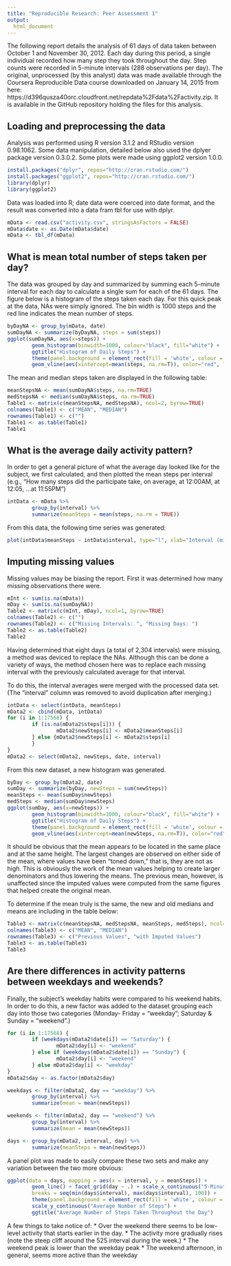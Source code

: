 ```yaml
---
title: "Reproducible Research: Peer Assessment 1"
output: 
  html_document
---
```

The following report details the analysis of 61 days of data taken between October 1 and November 30, 2012. Each day during this period, a single individual recorded how many step they took throughout the day. Step counts were recorded in 5-minute intervals (288 observations per day). The original, unprocessed (by this analyst) data was made available through the Coursera Reproducible Data course downloaded on January 14, 2015 from here: https://d396qusza40orc.cloudfront.net/repdata%2Fdata%2Factivity.zip. It is available in the GitHub repository holding the files for this analysis.

## Loading and preprocessing the data
Analysis was performed using R version 3.1.2 and RStudio version 0.98.1062. Some data manipulation, detailed below also used the dplyer package version 0.3.0.2. Some plots were made using ggplot2 version 1.0.0.

```r
install.packages("dplyr", repos="http://cran.rstudio.com/")
install.packages("ggplot2", repos="http://cran.rstudio.com/")
library(dplyr)
library(ggplot2)
```

Data was loaded into R; date data were coerced into date format, and the result was converted into a data fram tbl for use with dplyr.

```r
mData <- read.csv("activity.csv", stringsAsFactors = FALSE)
mData$date <- as.Date(mData$date)
mData <- tbl_df(mData)
```

## What is mean total number of steps taken per day?
The data was grouped by day and summarized by summing each 5-minute interval for each day to calculate a single sum for each of the 61 days. The figure below is a histogram of the steps taken each day. For this quick peak at the data, NAs were simply ignored. The bin width is 1000 steps and the red line indicates the mean number of steps.

```r
byDayNA <- group_by(mData, date)
sumDayNA <- summarize(byDayNA, steps = sum(steps))
ggplot(sumDayNA, aes(x=steps)) + 
        geom_histogram(binwidth=1000, colour="black", fill="white") + 
        ggtitle("Histogram of Daily Steps") +
        theme(panel.background = element_rect(fill = 'white', colour = 'red')) + 
        geom_vline(aes(xintercept=mean(steps, na.rm=T)), color="red", linetype="dashed", size=1)
```

The mean and median steps taken are displayed in the following table:

```r
meanStepsNA <- mean(sumDayNA$steps, na.rm=TRUE)
medStepsNA <- median(sumDayNA$steps, na.rm=TRUE)
Table1 <- matrix(c(meanStepsNA, medStepsNA), ncol=2, byrow=TRUE)
colnames(Table1) <- c("MEAN", "MEDIAN")
rownames(Table1) <- c("")
Table1 <- as.table(Table1)
Table1
```

## What is the average daily activity pattern?
In order to get a general picture of what the average day looked like for the subject, we first calculated, and then plotted the mean steps per interval (e.g., "How many steps did the participate take, on average, at 12:00AM, at 12:05, ...at 11:55PM")

```r
intData <- mData %>% 
        group_by(interval) %>% 
        summarize(meanSteps = mean(steps, na.rm = TRUE))
```


From this data, the following time series was generated:

```r
plot(intData$meanSteps ~ intData$interval, type="l", xlab="Interval (minutes since 12:00AM)", ylab="Mean Steps per Interval", main="Mean Steps Take per Interval Each Day")
```

## Imputing missing values
Missing values may be biasing the report. First it was determined how many missing observations there were.

```r
mInt <- sum(is.na(mData))
mDay <- sum(is.na(sumDayNA))
Table2 <- matrix(c(mInt, mDay), ncol=1, byrow=TRUE)
colnames(Table2) <- c("")
rownames(Table2) <- c("Missing Intervals: ", "Missing Days: ")
Table2 <- as.table(Table2)
Table2
```
Having determined that eight days (a total of 2,304 intervals) were missing, a method was deviced to replace the NAs. Although this can be done a variety of ways, the method chosen here was to replace each missing interval with the previously calculated average for that interval. 

To do this, the interval averages were merged with the processed data set. (The "interval" column was removed to avoid duplication after merging.)

```r
intData <- select(intData, meanSteps)
mData2 <- cbind(mData, intData)
for (i in 1:17568) {
        if (is.na(mData2$steps[i])) {
                mData2$newSteps[i] <- mData2$meanSteps[i]
        } else {mData2$newSteps[i] <- mData2$steps[i]
        }
}
mData2 <- select(mData2, newSteps, date, interval)
```

From this new dataset, a new histogram was generated.

```r
byDay <- group_by(mData2, date)
sumDay <- summarize(byDay, newSteps = sum(newSteps))
meanSteps <- mean(sumDay$newSteps)
medSteps <- median(sumDay$newSteps)
ggplot(sumDay, aes(x=newSteps)) + 
        geom_histogram(binwidth=1000, colour="black", fill="white") + 
        ggtitle("Histogram of Daily Steps") +
        theme(panel.background = element_rect(fill = 'white', colour = 'red')) +
        geom_vline(aes(xintercept=mean(newSteps, na.rm=T)), color="red", linetype="dashed", size=1)
```

It should be obvious that the mean appears to be located in the same place and at the same height. The largest changes are observed on either side of the mean, where values have been "toned down," that is, they are not as high. This is obviously the work of the mean values helping to create larger denominators and thus lowering the means. The previous mean, however, is unaffected since the imputed values were computed from the same figures that helped create the original mean.

To determine if the mean truly is the same, the new and old medians and means are including in the table below:

```r
Table3 <- matrix(c(meanStepsNA, medStepsNA, meanSteps, medSteps), ncol=2, byrow=TRUE)
colnames(Table3) <- c("MEAN", "MEDIAN")
rownames(Table3) <- c("Previous Values", "with Imputed Values")
Table3 <- as.table(Table3)
Table3
```

## Are there differences in activity patterns between weekdays and weekends?
Finally, the subject's weekday habits were compared to his weekend habits. In order to do this, a new factor was added to the dataset grouping each day into those two categories (Monday- Friday = "weekday"; Saturday & Sunday = "weekend".) 

```r
for (i in 1:17568) {
        if (weekdays(mData2$date[i]) == "Saturday") {
                mData2$day[i] <- "weekend"
        } else if (weekdays(mData2$date[i]) == "Sunday") {
                mData2$day[i] <- "weekend"
        } else mData2$day[i] <- "weekday"
}
mData2$day <- as.factor(mData2$day)

weekdays <- filter(mData2, day == "weekday") %>%
        group_by(interval) %>%
        summarize(mean = mean(newSteps))

weekends <- filter(mData2, day == "weekend") %>%
        group_by(interval) %>%
        summarize(mean = mean(newSteps))

days <- group_by(mData2, interval, day) %>% 
        summarize(meanSteps = mean(newSteps)) 
```

A panel plot was made to easily compare these two sets and make any variation between the two more obvious:

```r
ggplot(data = days, mapping = aes(x = interval, y = meanSteps)) + 
        geom_line() + facet_grid(day ~ .) + scale_x_continuous("5-Minute Intervals", 
        breaks = seq(min(days$interval), max(days$interval), 100)) +
        theme(panel.background = element_rect(fill = 'white', colour = 'red')) + 
        scale_y_continuous("Average Number of Steps") + 
        ggtitle("Average Number of Steps Taken Throughout the Day")
```

A few things to take notice of:
* Over the weekend there seems to be low-level activity that starts earlier in the day.
* The activity more gradually rises (note the steep cliff around the 525 interval during the week.)
* The weekend peak is lower than the weekday peak
* The weekend afternoon, in general, seems more active than the weekday